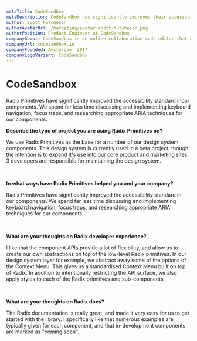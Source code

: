 ```yaml
---
metaTitle: CodeSandbox
metaDescription: CodeSandbox has significantly improved their accessibility standard by using Radix Primitives as the base for a number of their design system components.
author: Scott Hutcheson
authorAvatarUrl: /marketing/avatar-scott-hutcheson.png
authorPosition: Product Engineer at CodeSandbox
companyAbout: CodeSandbox is an online collaborative code editor that allows developers to design and create web applications.
companyUrl: codesandbox.io
companyFounded: Amsterdam, 2017
companyLogoVariant: CodeSandbox
---
```


# CodeSandbox

<HeroQuote>
  Radix Primitives have significantly improved the accessibility standard inour
  components. We spend far less time discussing and implementing keyboard
  navigation, focus traps, and researching appropriate ARIA techniques for our
  components.
</HeroQuote>

**Describe the type of project you are using Radix Primitives on?**

We use Radix Primitives as the base for a number of our design system components. This design system is currently used in a beta project, though the intention is to expand it's use into our core product and marketing sites. 3 developers are responsible for maintaining the design system.

<br />

**In what ways have Radix Primitives helped you and your company?**

Radix Primitives have significantly improved the accessibility standard in our components. We spend far less time discussing and implementing keyboard navigation, focus traps, and researching appropriate ARIA techniques for our components.

<br />

**What are your thoughts on Radix developer experience?**

I like that the component APIs provide a lot of flexibility, and allow us to create our own abstractions on top of the low-level Radix primitives. In our design system layer for example, we abstract away some of the options of the Context Menu. This gives us a standardised Context Menu built on top of Radix. In addition to intentionally restricting the API surface, we also apply styles to each of the Radix primitives and sub-components.

<br />

**What are your thoughts on Radix docs?**

The Radix documentation is really great, and made it very easy for us to get started with the library. I specifically like that numerous examples are typically given for each component, and that in-development components are marked as "coming soon".
